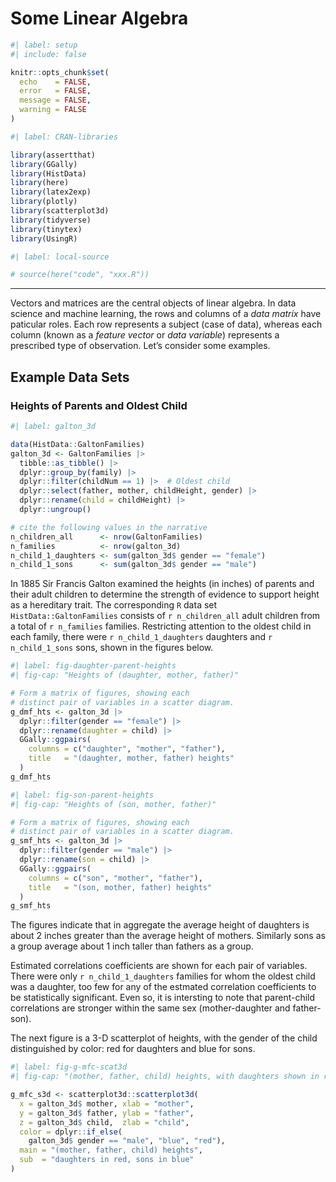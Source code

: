# Some Linear Algebra {#sec-la-intro}

```r
#| label: setup
#| include: false

knitr::opts_chunk$set(
  echo    = FALSE, 
  error   = FALSE, 
  message = FALSE, 
  warning = FALSE
)
```

```r
#| label: CRAN-libraries

library(assertthat)
library(GGally)
library(HistData)
library(here)
library(latex2exp)
library(plotly)
library(scatterplot3d)
library(tidyverse)
library(tinytex)
library(UsingR)
```

```r
#| label: local-source

# source(here("code", "xxx.R"))
```

------------------------------------------------------------------------

Vectors and matrices are the central objects of linear algebra.  In data science and machine learning, the rows and columns of a _data matrix_ have paticular roles.  Each row represents a subject (case of data), whereas each column (known as a _feature vector_ or _data variable_) represents a prescribed type of observation.  Let's consider some examples.

## Example Data Sets

### Heights of Parents and Oldest Child

```r
#| label: galton_3d

data(HistData::GaltonFamilies)
galton_3d <- GaltonFamilies |> 
  tibble::as_tibble() |> 
  dplyr::group_by(family) |> 
  dplyr::filter(childNum == 1) |>  # Oldest child
  dplyr::select(father, mother, childHeight, gender) |> 
  dplyr::rename(child = childHeight) |> 
  dplyr::ungroup()

# cite the following values in the narrative
n_children_all      <- nrow(GaltonFamilies)
n_families          <- nrow(galton_3d)
n_child_1_daughters <- sum(galton_3d$ gender == "female")
n_child_1_sons      <- sum(galton_3d$ gender == "male")
```

In 1885 Sir Francis Galton examined the heights (in inches) of parents and their adult children to determine the strength of evidence to support height as a hereditary trait.  The corresponding `R` data set `HistData::GaltonFamilies` consists of `r n_children_all` adult children from a total of `r n_families` families.  Restricting attention to the oldest child in each family, there were `r n_child_1_daughters` daughters and `r n_child_1_sons` sons, shown in the figures below.

```r
#| label: fig-daughter-parent-heights
#| fig-cap: "Heights of (daughter, mother, father)"

# Form a matrix of figures, showing each 
# distinct pair of variables in a scatter diagram.
g_dmf_hts <- galton_3d |> 
  dplyr::filter(gender == "female") |> 
  dplyr::rename(daughter = child) |> 
  GGally::ggpairs(
    columns = c("daughter", "mother", "father"), 
    title   = "(daughter, mother, father) heights"
  )
g_dmf_hts
```

```r
#| label: fig-son-parent-heights
#| fig-cap: "Heights of (son, mother, father)"

# Form a matrix of figures, showing each 
# distinct pair of variables in a scatter diagram.
g_smf_hts <- galton_3d |> 
  dplyr::filter(gender == "male") |> 
  dplyr::rename(son = child) |> 
  GGally::ggpairs(
    columns = c("son", "mother", "father"), 
    title   = "(son, mother, father) heights"
  )
g_smf_hts
```

The figures indicate that in aggregate the average height of daughters is about 2 inches greater than the average height of mothers.  Similarly sons as a group average about 1 inch taller than fathers as a group.

Estimated correlations coefficients are shown for each pair of variables.  There were only `r n_child_1_daughters` families for whom the oldest child was a daughter, too few for any of the estmated correlation coefficients to be statistically significant.  Even so, it is intersting to note that parent-child correlations are stronger within the same sex (mother-daughter and father-son).

The next figure is a 3-D scatterplot of heights, with the gender of the child distinguished by color: red for daughters and blue for sons.

```r
#| label: fig-g-mfc-scat3d
#| fig-cap: "(mother, father, child) heights, with daughters shown in red"

g_mfc_s3d <- scatterplot3d::scatterplot3d(
  x = galton_3d$ mother, xlab = "mother", 
  y = galton_3d$ father, ylab = "father", 
  z = galton_3d$ child,  zlab = "child", 
  color = dplyr::if_else(
    galton_3d$ gender == "male", "blue", "red"), 
  main = "(mother, father, child) heights", 
  sub  = "daughters in red, sons in blue"
)
```

